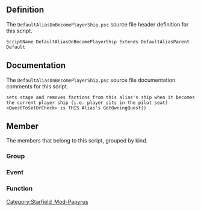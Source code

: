 {{Script_Object_Summary
| title = DefaultAliasOnBecomePlayerShip
| name = [[SFM:Script-DefaultAliasOnBecomePlayerShip|DefaultAliasOnBecomePlayerShip]]
| extends = [[SFM:Script-DefaultAliasParent|DefaultAliasParent]] → [[SFM:Script-ReferenceAlias|ReferenceAlias]] → [[SFM:Script-Alias|Alias]] → [[SFM:Script-ScriptObject|ScriptObject]]
| flags = Default
}}


== Definition ==
The <code>DefaultAliasOnBecomePlayerShip.psc</code> source file header definition for this script.

<source lang="papyrus">
ScriptName DefaultAliasOnBecomePlayerShip Extends DefaultAliasParent Default
</source>


== Documentation ==
The <code>DefaultAliasOnBecomePlayerShip.psc</code> source file documentation comments for this script.

<source>
sets stage and removes factions from this alias's ship when it becomes the current player ship (i.e. player sits in the pilot seat)
<QuestToSetOrCheck> is THIS Alias's GetOwningQuest()
</source>


== Member ==
The members that belong to this script, grouped by kind.

=== Group ===
{{Script_Object_Member_Summary
| title = Script_Specific_Properties
| script = [[SFM:Script-DefaultAliasOnBecomePlayerShip|DefaultAliasOnBecomePlayerShip]]
| name = [[SFM:Script-DefaultAliasOnBecomePlayerShip/Script_Specific_Properties|Script_Specific_Properties]]
| kind = Group
}}

=== Event ===
{{Script_Object_Member_Summary
| title = OnAliasInit
| script = [[SFM:Script-DefaultAliasOnBecomePlayerShip|DefaultAliasOnBecomePlayerShip]]
| name = [[SFM:Script-DefaultAliasOnBecomePlayerShip/OnAliasInit|OnAliasInit]]
| kind = Event
}}

=== Function ===
{{Script_Object_Member_Summary
| title = DoSpecificThing
| script = [[SFM:Script-DefaultAliasOnBecomePlayerShip|DefaultAliasOnBecomePlayerShip]]
| name = [[SFM:Script-DefaultAliasOnBecomePlayerShip/DoSpecificThing|DoSpecificThing]]
| kind = Function
| parameters = DefaultScriptFunctions:ParentScriptFunctionParams ParentScriptFunctionParams, ObjectReference RefToDoThingWith = none, bool LastRefToDoThingWith = true
| documentation = OVERRIDE PARENT SCRIPT
}}


[[Category:Starfield_Mod-Papyrus]]
